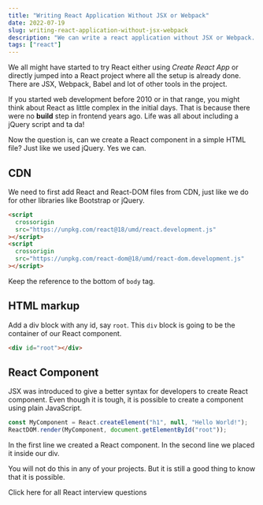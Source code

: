 ```yaml
---
title: "Writing React Application Without JSX or Webpack"
date: 2022-07-19
slug: writing-react-application-without-jsx-webpack
description: "We can write a react application without JSX or Webpack. We can refer to React and React-DOM library to use the same"
tags: ["react"]
---
```



We all might have started to try React either using _Create React App_ or directly jumped into a React project where all the setup is already done. There are JSX, Webpack, Babel and lot of other tools in the project.

If you started web development before 2010 or in that range, you might think about React as little complex in the initial days. That is because there were no **build** step in frontend years ago. Life was all about including a jQuery script and ta da!

Now the question is, can we create a React component in a simple HTML file? Just like we used jQuery. Yes we can.

## CDN

We need to first add React and React-DOM files from CDN, just like we do for other libraries like Bootstrap or jQuery.

```html
<script
  crossorigin
  src="https://unpkg.com/react@18/umd/react.development.js"
></script>
<script
  crossorigin
  src="https://unpkg.com/react-dom@18/umd/react-dom.development.js"
></script>
```

Keep the reference to the bottom of `body` tag.

## HTML markup

Add a div block with any id, say `root`. This `div` block is going to be the container of our React component.

```html
<div id="root"></div>
```

## React Component

JSX was introduced to give a better syntax for developers to create React component. Even though it is tough, it is possible to create a component using plain JavaScript.

```javascript
const MyComponent = React.createElement("h1", null, "Hello World!");
ReactDOM.render(MyComponent, document.getElementById("root"));
```

In the first line we created a React component. In the second line we placed it inside our div.

You will not do this in any of your projects. But it is still a good thing to know that it is possible.

<Link to="/articles/react-interview-questions">
  Click here for all React interview questions
</Link>

